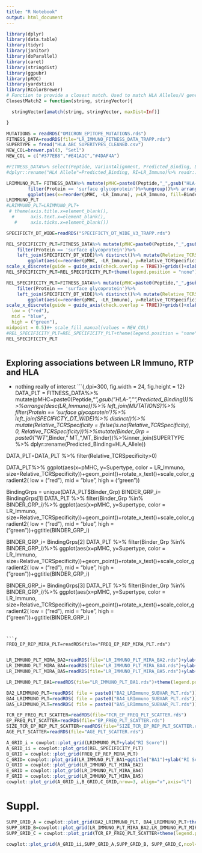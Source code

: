 ```yaml
---
title: "R Notebook"
output: html_document
---
```

```r
library(dplyr)
library(data.table)
library(tidyr)
library(janitor)
library(doParallel)
library(caret)
library(stringdist)
library(ggpubr)
library(pROC)
library(yardstick)
library(RColorBrewer)
# Function to provide a closest match. Used to match HLA Alleles/V genes across mixed output styles.
ClosestMatch2 = function(string, stringVector){

  stringVector[amatch(string, stringVector, maxDist=Inf)]

}
```

```r
MUTATIONS = readRDS("OMICRON_EPITOPE_MUTATIONS.rds")
FITNESS_DATA=readRDS(file="LR_IMMUNO_FITNESS_DATA_TRAPP.rds")
SUPERTYPE = fread("HLA_ABC_SUPERTYPES_CLEANED.csv")
NEW_COL=brewer.pal(3, "Set1")
NEW_COL = c("#377EB8","#E41A1C","#4DAF4A")

#FITNESS_DATA%>% select(Peptide, VariantAlignment, Predicted_Binding, LR_Immuno) %>%
#dplyr::rename("HLA Allele"=Predicted_Binding, RI=LR_Immuno)%>% readr::write_csv(file="/Users/paulbuckley/Nexus365/WIMM CCB - Koohy Group - Documents/Koohy #Group/Effect_Mutation_Tcells/V11/WORKING_VERSION/Supplementary Tables/Table3_RIscores.csv")

LRIMMUNO_PLT= FITNESS_DATA%>% mutate(pMHC=paste0(Peptide,"_",gsub("HLA-","",Predicted_Binding)))%>%arrange(desc(LR_Immuno))%>% left_join(MUTATIONS)%>%
        filter(Protein == 'surface glycoprotein')%>%ungroup()%>% arrange(desc(LR_Immuno))%>%drop_na()%>% distinct()%>%mutate(Binder_Grp = paste0("WT_",Binder," MT_",MT_Binder))%>%
        ggplot(aes(x=reorder(pMHC, -LR_Immuno), y=LR_Immuno, fill=Binder_Grp))+geom_bar(stat="identity")+theme_pubr()+font("x.text",size=10)+rotate_x_text(angle=90)+theme(legend.position = "top")+grids()+xlab("Peptide-MHC")+ scale_fill_manual(values = NEW_COL)+ scale_x_discrete(guide = guide_axis(check.overlap = TRUE))
LRIMMUNO_PLT
#LRIMMUNO_PLT=LRIMMUNO_PLT+
 # theme(axis.title.x=element_blank(),
  #      axis.text.x=element_blank(),
   #     axis.ticks.x=element_blank())

SPECIFICTY_DT_WIDE=readRDS("SPECIFICTY_DT_WIDE_V3_TRAPP.rds")

REL_SPECIFICITY_PLT=FITNESS_DATA%>% mutate(pMHC=paste0(Peptide,"_",gsub("HLA-","",Predicted_Binding)))%>%arrange(desc(LR_Immuno))%>% left_join(MUTATIONS)%>%
    filter(Protein == 'surface glycoprotein')%>%
    left_join(SPECIFICTY_DT_WIDE)%>% distinct()%>% mutate(Relative_TCRSpecificity = ifelse(is.na(Relative_TCRSpecificity), 0, Relative_TCRSpecificity))%>%mutate(Binder_Grp = paste0("WT_",Binder," MT_",MT_Binder))%>%
        ggplot(aes(x=reorder(pMHC, -LR_Immuno), y=Relative_TCRSpecificity, fill=Binder_Grp))+geom_bar(stat="identity")+theme_pubr()+font("x.text",size=10)+rotate_x_text(angle=90)+theme(legend.position = "top") +
scale_x_discrete(guide = guide_axis(check.overlap = TRUE))+grids()+xlab("Peptide-MHC")+ylab("RTP")+ scale_fill_manual(values = NEW_COL)
REL_SPECIFICITY_PLT=REL_SPECIFICITY_PLT+theme(legend.position = "none")

REL_SPECIFICITY_PLT=FITNESS_DATA%>% mutate(pMHC=paste0(Peptide,"_",gsub("HLA-","",Predicted_Binding)))%>%arrange(desc(LR_Immuno))%>% left_join(MUTATIONS)%>%
    filter(Protein == 'surface glycoprotein')%>%
    left_join(SPECIFICTY_DT_WIDE)%>% distinct()%>% mutate(Relative_TCRSpecificity = ifelse(is.na(Relative_TCRSpecificity), 0, Relative_TCRSpecificity))%>%mutate(Binder_Grp = paste0("WT_",Binder," MT_",MT_Binder))%>%inner_join(SUPERTYPE %>% dplyr::rename(Predicted_Binding=HLA_Allele))%>%
        ggplot(aes(x=reorder(pMHC, -LR_Immuno), y=Relative_TCRSpecificity, fill=OmicronPrediction))+geom_bar(stat="identity")+theme_pubr(base_size = 16)+font("x.text",size=10)+rotate_x_text(angle=90)+theme(legend.position = "top") +
scale_x_discrete(guide = guide_axis(check.overlap = TRUE))+grids()+xlab("Peptide-MHC")+ylab("RTP")+scale_fill_gradient2(
  low = ("red"),
  mid = "blue",
  high = ("green"),
midpoint = 0.5)#+ scale_fill_manual(values = NEW_COL)
#REL_SPECIFICITY_PLT=REL_SPECIFICITY_PLT+theme(legend.position = "none")
REL_SPECIFICITY_PLT



```
## Exploring associations between LR Immuno, RTP and HLA
- nothing really of interest
```{,dpi=300, fig.width = 24, fig.height = 12}
DATA_PLT = FITNESS_DATA%>% mutate(pMHC=paste0(Peptide,"_",gsub("HLA-","",Predicted_Binding)))%>%arrange(desc(LR_Immuno))%>% left_join(MUTATIONS)%>%
    filter(Protein == 'surface glycoprotein')%>%
    left_join(SPECIFICTY_DT_WIDE)%>% distinct()%>% mutate(Relative_TCRSpecificity = ifelse(is.na(Relative_TCRSpecificity), 0, Relative_TCRSpecificity))%>%mutate(Binder_Grp = paste0("WT_",Binder," MT_",MT_Binder))%>%inner_join(SUPERTYPE %>% dplyr::rename(Predicted_Binding=HLA_Allele))

DATA_PLT=DATA_PLT %>% filter(Relative_TCRSpecificity>0)

DATA_PLT%>%
    ggplot(aes(x=pMHC, y=Supertype, color = LR_Immuno, size=Relative_TCRSpecificity))+geom_point()+rotate_x_text()+scale_color_gradient2(
  low = ("red"),
  mid = "blue",
  high = ("green"))



BindingGrps = unique(DATA_PLT$Binder_Grp)
BINDER_GRP_i= BindingGrps[1]
 DATA_PLT   %>%
        filter(Binder_Grp %in% BINDER_GRP_i)%>%
    ggplot(aes(x=pMHC, y=Supertype, color = LR_Immuno, size=Relative_TCRSpecificity))+geom_point()+rotate_x_text()+scale_color_gradient2(
  low = ("red"),
  mid = "blue",
  high = ("green"))+ggtitle(BINDER_GRP_i)

BINDER_GRP_i= BindingGrps[2]
 DATA_PLT   %>%
        filter(Binder_Grp %in% BINDER_GRP_i)%>%
    ggplot(aes(x=pMHC, y=Supertype, color = LR_Immuno, size=Relative_TCRSpecificity))+geom_point()+rotate_x_text()+scale_color_gradient2(
  low = ("red"),
  mid = "blue",
  high = ("green"))+ggtitle(BINDER_GRP_i)

BINDER_GRP_i= BindingGrps[3]
 DATA_PLT   %>%
        filter(Binder_Grp %in% BINDER_GRP_i)%>%
    ggplot(aes(x=pMHC, y=Supertype, color = LR_Immuno, size=Relative_TCRSpecificity))+geom_point()+rotate_x_text()+scale_color_gradient2(
  low = ("red"),
  mid = "blue",
  high = ("green"))+ggtitle(BINDER_GRP_i)

```


```r
FREQ_EP_REP_MIRA_PLT=readRDS(file="FREQ_EP_REP_MIRA_PLT.rds")


```


```r

LR_IMMUNO_PLT_MIRA_BA2=readRDS(file="LR_IMMUNO_PLT_MIRA_BA2.rds")+ylab("RI Score")+ggsci::scale_fill_jco()
LR_IMMUNO_PLT_MIRA_BA4=readRDS(file="LR_IMMUNO_PLT_MIRA_BA4.rds")+ylab("RI Score")+ggsci::scale_fill_jco()
LR_IMMUNO_PLT_MIRA_BA5=readRDS(file="LR_IMMUNO_PLT_MIRA_BA5.rds")+ylab("RI Score")+ggsci::scale_fill_jco()

```

```r
LR_IMMUNO_PLT_BA1=readRDS(file="LR_IMMUNO_PLT_BA1.rds")+theme(legend.position = "none")

BA2_LRIMMUNO_PLT=readRDS( file = paste0("BA2_LRImmuno_SUBVAR_PLT.rds"))+ylab("RI Score")
BA4_LRIMMUNO_PLT=readRDS( file = paste0("BA4_LRImmuno_SUBVAR_PLT.rds"))+ylab("RI Score")
BA5_LRIMMUNO_PLT=readRDS( file = paste0("BA5_LRImmuno_SUBVAR_PLT.rds"))+ylab("RI Score")

```

```r

TCR_EP_FREQ_PLT_SCATTER=readRDS(file="TCR_EP_FREQ_PLT_SCATTER.rds")
EP_FREQ_PLT_SCATTER=readRDS(file="EP_FREQ_PLT_SCATTER.rds")
SIZE_TCR_EP_REP_PLT_SCATTER=readRDS(file="SIZE_TCR_EP_REP_PLT_SCATTER.rds")
AGE_PLT_SCATTER=readRDS(file="AGE_PLT_SCATTER.rds")

```


```r

A_GRID_i = cowplot::plot_grid(LRIMMUNO_PLT+ylab("RI Score"))
A_GRID_ii = cowplot::plot_grid(REL_SPECIFICITY_PLT)
B_GRID = cowplot::plot_grid(FREQ_EP_REP_MIRA_PLT)
C_GRID= cowplot::plot_grid(LR_IMMUNO_PLT_BA1+ggtitle("BA1")+ylab("RI Score"))
D_GRID = cowplot::plot_grid(LR_IMMUNO_PLT_MIRA_BA2)
E_GRID = cowplot::plot_grid(LR_IMMUNO_PLT_MIRA_BA4)
F_GRID = cowplot::plot_grid(LR_IMMUNO_PLT_MIRA_BA5)
cowplot::plot_grid(A_GRID_i,B_GRID,C_GRID,nrow=3, align="v",axis="l")

```

# Suppl.

```r

SUPP_GRID_A = cowplot::plot_grid(BA2_LRIMMUNO_PLT, BA4_LRIMMUNO_PLT+theme(legend.position = "none"), BA5_LRIMMUNO_PLT+theme(legend.position = "none"),nrow=3, align="hv")
SUPP_GRID_B=cowplot::plot_grid(LR_IMMUNO_PLT_MIRA_BA2,LR_IMMUNO_PLT_MIRA_BA4+theme(legend.position = "none"),LR_IMMUNO_PLT_MIRA_BA5+theme(legend.position = "none"),nrow=3, align = "hv")
SUPP_GRID_C = cowplot::plot_grid(TCR_EP_FREQ_PLT_SCATTER+theme(legend.position = "none"), EP_FREQ_PLT_SCATTER+theme(legend.position = "none"), SIZE_TCR_EP_REP_PLT_SCATTER+theme(legend.position = "none"), AGE_PLT_SCATTER+theme(legend.position = "none"), nrow=1, align="hv")

cowplot::plot_grid(A_GRID_ii,SUPP_GRID_A,SUPP_GRID_B, SUPP_GRID_C,ncol=1, rel_heights = c(0.4,1.4,1.2,0.4), align="hv")

```
